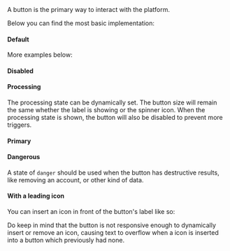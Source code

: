 
<Meta of={ButtonStories} />

<Title>Button</Title>
<Subtitle>A button is the primary way to interact with the platform.</Subtitle>

Below you can find the most basic implementation:

#### Default

<Canvas of={ButtonStories.Default} />
<Controls of={ButtonStories.Default} />

More examples below:

#### Disabled

<Canvas of={ButtonStories.Disabled} />

#### Processing

The processing state can be dynamically set. The button size will remain the same whether the label is showing or the spinner icon. When the processing state is shown, the button will also be disabled to prevent more triggers.

<Canvas of={ButtonStories.Processing} />

#### Primary

<Canvas of={ButtonStories.Primary} />

#### Dangerous

A state of `danger` should be used when the button has destructive results, like removing an account, or other kind of data.

<Canvas of={ButtonStories.Dangerous} />

#### With a leading icon

You can insert an icon in front of the button's label like so:

<Canvas of={ButtonStories.WithLeadingIcon} />

Do keep in mind that the button is not responsive enough to dynamically insert or remove an icon, causing text to overflow when a icon is inserted into a button which previously had none.
